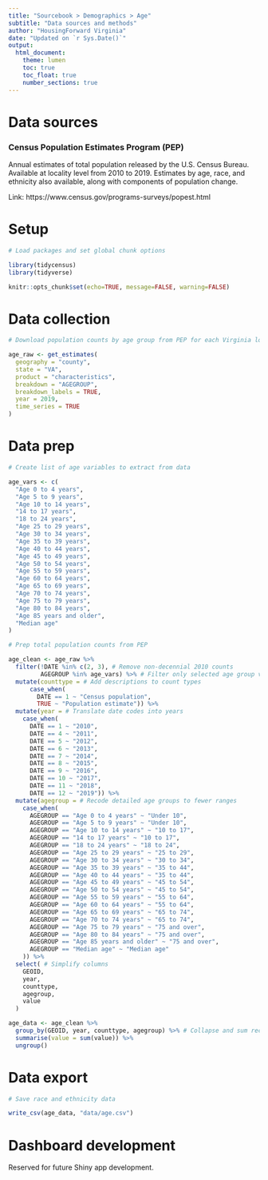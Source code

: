 ```yaml
---
title: "Sourcebook > Demographics > Age"
subtitle: "Data sources and methods"
author: "HousingForward Virginia"
date: "Updated on `r Sys.Date()`"
output:
  html_document:
    theme: lumen
    toc: true
    toc_float: true
    number_sections: true
---
```


# Data sources

### Census Population Estimates Program (PEP) {-}

Annual estimates of total population released by the U.S. Census Bureau. Available at locality level from 2010 to 2019. Estimates by age, race, and ethnicity also available, along with components of population change.

Link: https://www.census.gov/programs-surveys/popest.html

# Setup

```r

# Load packages and set global chunk options

library(tidycensus)
library(tidyverse)

knitr::opts_chunk$set(echo=TRUE, message=FALSE, warning=FALSE)

```

# Data collection

```r

# Download population counts by age group from PEP for each Virginia locality from 2010 to 2019

age_raw <- get_estimates(
  geography = "county",
  state = "VA",
  product = "characteristics",
  breakdown = "AGEGROUP",
  breakdown_labels = TRUE,
  year = 2019,
  time_series = TRUE
)

```

# Data prep

```r

# Create list of age variables to extract from data

age_vars <- c(
  "Age 0 to 4 years",
  "Age 5 to 9 years",
  "Age 10 to 14 years",
  "14 to 17 years",
  "18 to 24 years",
  "Age 25 to 29 years",
  "Age 30 to 34 years",
  "Age 35 to 39 years",
  "Age 40 to 44 years",
  "Age 45 to 49 years",
  "Age 50 to 54 years",
  "Age 55 to 59 years",
  "Age 60 to 64 years",
  "Age 65 to 69 years",
  "Age 70 to 74 years",
  "Age 75 to 79 years",
  "Age 80 to 84 years",
  "Age 85 years and older",
  "Median age"
)

# Prep total population counts from PEP

age_clean <- age_raw %>%
  filter(!DATE %in% c(2, 3), # Remove non-decennial 2010 counts
         AGEGROUP %in% age_vars) %>% # Filter only selected age group variables
  mutate(counttype = # Add descriptions to count types
      case_when(
        DATE == 1 ~ "Census population",
        TRUE ~ "Population estimate")) %>%
  mutate(year = # Translate date codes into years
    case_when(
      DATE == 1 ~ "2010",
      DATE == 4 ~ "2011",
      DATE == 5 ~ "2012",
      DATE == 6 ~ "2013",
      DATE == 7 ~ "2014",
      DATE == 8 ~ "2015",
      DATE == 9 ~ "2016",
      DATE == 10 ~ "2017",
      DATE == 11 ~ "2018",
      DATE == 12 ~ "2019")) %>% 
  mutate(agegroup = # Recode detailed age groups to fewer ranges
    case_when(
      AGEGROUP == "Age 0 to 4 years" ~ "Under 10",
      AGEGROUP == "Age 5 to 9 years" ~ "Under 10",
      AGEGROUP == "Age 10 to 14 years" ~ "10 to 17",
      AGEGROUP == "14 to 17 years" ~ "10 to 17",
      AGEGROUP == "18 to 24 years" ~ "18 to 24",
      AGEGROUP == "Age 25 to 29 years" ~ "25 to 29",
      AGEGROUP == "Age 30 to 34 years" ~ "30 to 34",
      AGEGROUP == "Age 35 to 39 years" ~ "35 to 44",
      AGEGROUP == "Age 40 to 44 years" ~ "35 to 44",
      AGEGROUP == "Age 45 to 49 years" ~ "45 to 54",
      AGEGROUP == "Age 50 to 54 years" ~ "45 to 54",
      AGEGROUP == "Age 55 to 59 years" ~ "55 to 64",
      AGEGROUP == "Age 60 to 64 years" ~ "55 to 64",
      AGEGROUP == "Age 65 to 69 years" ~ "65 to 74",
      AGEGROUP == "Age 70 to 74 years" ~ "65 to 74",
      AGEGROUP == "Age 75 to 79 years" ~ "75 and over",
      AGEGROUP == "Age 80 to 84 years" ~ "75 and over",
      AGEGROUP == "Age 85 years and older" ~ "75 and over",
      AGEGROUP == "Median age" ~ "Median age"
    )) %>% 
  select( # Simplify columns
    GEOID,
    year,
    counttype,
    agegroup,
    value
  )

age_data <- age_clean %>%
  group_by(GEOID, year, counttype, agegroup) %>% # Collapse and sum recoded age groups
  summarise(value = sum(value)) %>% 
  ungroup()

```

# Data export

```r

# Save race and ethnicity data

write_csv(age_data, "data/age.csv")

```

# Dashboard development

Reserved for future Shiny app development.